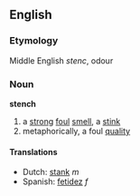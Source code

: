 ==English==
===Etymology===
Middle English ''stenc'', odour
===Noun===
'''stench'''
# a [[strong]] [[foul]] [[smell]], a [[stink]]
# metaphorically, a foul [[quality]]

====Translations====
*Dutch: [[stank]] ''m''
*Spanish: [[fetidez]] ''f''